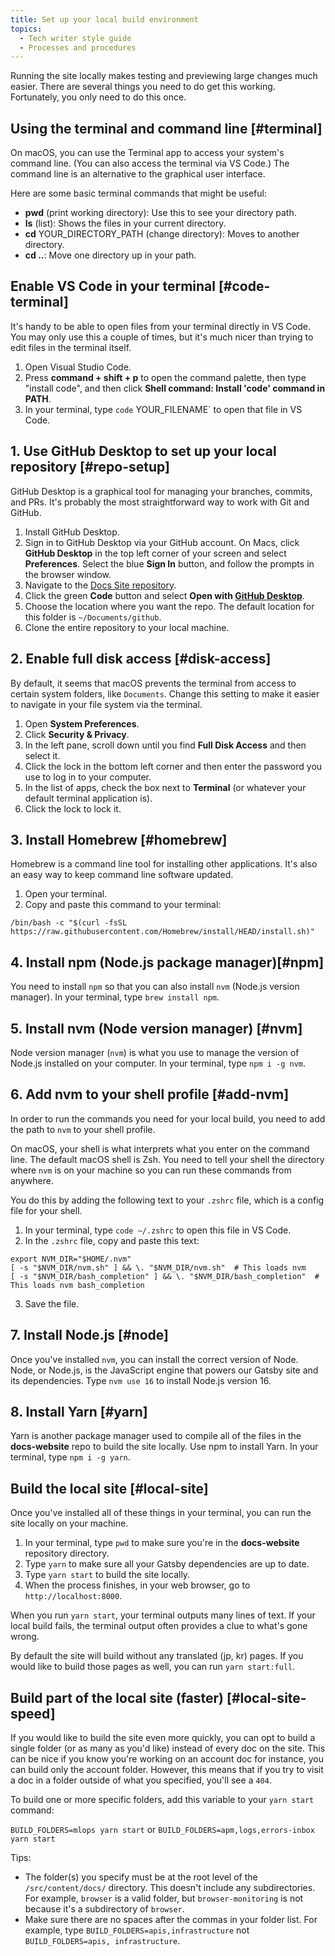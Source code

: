 ```yaml
---
title: Set up your local build environment
topics:
  - Tech writer style guide
  - Processes and procedures
---
```


Running the site locally makes testing and previewing large changes much easier. There are several things you need to do get this working. Fortunately, you only need to do this once.

## Using the terminal and command line [#terminal]

On macOS, you can use the Terminal app to access your system's command line. (You can also access the terminal via VS Code.) The command line is an alternative to the graphical user interface.

Here are some basic terminal commands that might be useful:

* **pwd** (print working directory): Use this to see your directory path.
* **ls** (list): Shows the files in your current directory.
* **cd** YOUR_DIRECTORY_PATH (change directory): Moves to another directory.
* **cd ..**: Move one directory up in your path.

## Enable VS Code in your terminal [#code-terminal]

It's handy to be able to open files from your terminal directly in VS Code. You may only use this a couple of times, but it's much nicer than trying to edit files in the terminal itself.

1. Open Visual Studio Code.
2. Press **command + shift + p** to open the command palette, then type "install code", and then click **Shell command: Install 'code' command in PATH**.
3. In your terminal, type `code` YOUR_FILENAME\` to open that file in VS Code.

## 1. Use GitHub Desktop to set up your local repository [#repo-setup]

GitHub Desktop is a graphical tool for managing your branches, commits, and PRs. It's probably the most straightforward way to work with Git and GitHub.

1. Install GitHub Desktop.
2. Sign in to GitHub Desktop via your GitHub account. On Macs, click **GitHub Desktop** in the top left corner of your screen and select **Preferences**. Select the blue **Sign In** button, and follow the prompts in the browser window.
3. Navigate to the [Docs Site repository](https://github.com/newrelic/docs-website).
4. Click the green **Code** button and select **Open with [GitHub Desktop](https://desktop.github.com/)**.
5. Choose the location where you want the repo. The default location for this folder is `~/Documents/github`.
6. Clone the entire repository to your local machine.

## 2. Enable full disk access [#disk-access]

By default, it seems that macOS prevents the terminal from access to certain system folders, like `Documents`. Change this setting to make it easier to navigate in your file system via the terminal.

1. Open **System Preferences**.
2. Click **Security & Privacy**.
3. In the left pane, scroll down until you find **Full Disk Access** and then select it.
4. Click the lock in the bottom left corner and then enter the password you use to log in to your computer.
5. In the list of apps, check the box next to **Terminal** (or whatever your default terminal application is).
6. Click the lock to lock it.

## 3. Install Homebrew [#homebrew]

Homebrew is a command line tool for installing other applications. It's also an easy way to keep command line software updated.

1. Open your terminal.
2. Copy and paste this command to your terminal:

```shell
/bin/bash -c "$(curl -fsSL https://raw.githubusercontent.com/Homebrew/install/HEAD/install.sh)"
```

## 4. Install npm (Node.js package manager)[#npm]

You need to install `npm` so that you can also install `nvm` (Node.js version manager). In your terminal, type `brew install npm`.

## 5. Install nvm (Node version manager) [#nvm]

Node version manager (`nvm`) is what you use to manage the version of Node.js installed on your computer. In your terminal, type `npm i -g nvm`.

## 6. Add nvm to your shell profile [#add-nvm]

In order to run the commands you need for your local build, you need to add the path to `nvm` to your shell profile.

On macOS, your shell is what interprets what you enter on the command line. The default macOS shell is Zsh. You need to tell your shell the directory where `nvm` is on your machine so you can run these commands from anywhere.

You do this by adding the following text to your `.zshrc` file, which is a config file for your shell.

1. In your terminal, type `code ~/.zshrc` to open this file in VS Code.
2. In the `.zshrc` file, copy and paste this text:

```shell
export NVM_DIR="$HOME/.nvm"
[ -s "$NVM_DIR/nvm.sh" ] && \. "$NVM_DIR/nvm.sh"  # This loads nvm
[ -s "$NVM_DIR/bash_completion" ] && \. "$NVM_DIR/bash_completion"  # This loads nvm bash_completion
```

3. Save the file.

## 7. Install Node.js [#node]

Once you've installed `nvm`, you can install the correct version of Node. Node, or Node.js, is the JavaScript engine that powers our Gatsby site and its dependencies. Type `nvm use 16` to install Node.js version 16.

## 8. Install Yarn [#yarn]

Yarn is another package manager used to compile all of the files in the **docs-website** repo to build the site locally. Use npm to install Yarn. In your terminal, type `npm i -g yarn`.

## Build the local site [#local-site]

Once you've installed all of these things in your terminal, you can run the site locally on your machine.

1. In your terminal, type `pwd` to make sure you're in the **docs-website** repository directory.
2. Type `yarn` to make sure all your Gatsby dependencies are up to date.
3. Type `yarn start` to build the site locally.
4. When the process finishes, in your web browser, go to `http://localhost:8000`.

When you run `yarn start`, your terminal outputs many lines of text. If your local build fails, the terminal output often provides a clue to what's gone wrong.

By default the site will build without any translated (jp, kr) pages. If you would like to build those pages as well, you can run `yarn start:full`.

## Build part of the local site (faster) [#local-site-speed]

If you would like to build the site even more quickly, you can opt to build a single folder (or as many as you'd like) instead of every doc on the site. This can be nice if you know you're working on an account doc for instance, you can build only the account folder. However, this means that if you try to visit a doc in a folder outside of what you specified, you'll see a `404`.

To build one or more specific folders, add this variable to your `yarn start` command:

`BUILD_FOLDERS=mlops yarn start`
or
`BUILD_FOLDERS=apm,logs,errors-inbox yarn start`

Tips:

* The folder(s) you specify must be at the root level of the `/src/content/docs/` directory. This doesn't include any subdirectories. For example, `browser` is a valid folder, but `browser-monitoring` is not because it's a subdirectory of `browser`.
* Make sure there are no spaces after the commas in your folder list. For example, type `BUILD_FOLDERS=apis,infrastructure` not `BUILD_FOLDERS=apis, infrastructure`.

